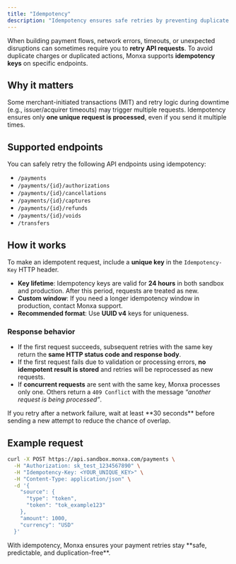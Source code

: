 ```yaml
---
title: "Idempotency"
description: "Idempotency ensures safe retries by preventing duplicate charges or actions when API requests are re-sent."
---
```


When building payment flows, network errors, timeouts, or unexpected disruptions can sometimes require you to **retry API requests**. To avoid duplicate charges or duplicated actions, Monxa supports **idempotency keys** on specific endpoints.

## Why it matters

Some merchant-initiated transactions (MIT) and retry logic during downtime (e.g., issuer/acquirer timeouts) may trigger multiple requests. Idempotency ensures only **one unique request is processed**, even if you send it multiple times.

## Supported endpoints

You can safely retry the following API endpoints using idempotency:

- `/payments`
- `/payments/{id}/authorizations`
- `/payments/{id}/cancellations`
- `/payments/{id}/captures`
- `/payments/{id}/refunds`
- `/payments/{id}/voids`
- `/transfers`

## How it works

To make an idempotent request, include a **unique key** in the `Idempotency-Key` HTTP header.

- **Key lifetime**: Idempotency keys are valid for **24 hours** in both sandbox and production. After this period, requests are treated as new.
- **Custom window**: If you need a longer idempotency window in production, contact Monxa support.
- **Recommended format**: Use **UUID v4** keys for uniqueness.

### Response behavior

- If the first request succeeds, subsequent retries with the same key return the **same HTTP status code and response body**.
- If the first request fails due to validation or processing errors, **no idempotent result is stored** and retries will be reprocessed as new requests.
- If **concurrent requests** are sent with the same key, Monxa processes only one. Others return a `409 Conflict` with the message _“another request is being processed”_.

<Note>
  If you retry after a network failure, wait at least **30 seconds** before sending a new attempt to reduce the chance of overlap.
</Note>

## Example request

```bash
curl -X POST https://api.sandbox.monxa.com/payments \
  -H "Authorization: sk_test_1234567890" \
  -H "Idempotency-Key: <YOUR_UNIQUE_KEY>" \
  -H "Content-Type: application/json" \
  -d '{
    "source": {
      "type": "token",
      "token": "tok_example123"
    },
    "amount": 1000,
    "currency": "USD"
  }'
```

<Check>
  With idempotency, Monxa ensures your payment retries stay **safe, predictable, and duplication-free**.
</Check>